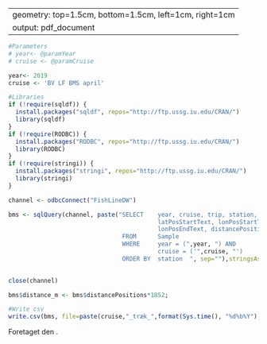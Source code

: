 
---
geometry: top=1.5cm, bottom=1.5cm, left=1cm, right=1cm
output: pdf_document
---



```r

#Parameters
# year<- @paramYear 
# cruise <- @paramCruise

year<- 2019
cruise <- 'BV LF BMS april'


```

```r


#Libraries
if (!require(sqldf)) {
  install.packages("sqldf", repos="http://ftp.ussg.iu.edu/CRAN/")
  library(sqldf)
}
if (!require(RODBC)) {
  install.packages("RODBC", repos="http://ftp.ussg.iu.edu/CRAN/")
  library(RODBC)
}
if (!require(stringi)) {
  install.packages("stringi", repos="http://ftp.ussg.iu.edu/CRAN/")
  library(stringi)
}

```

```r


channel <- odbcConnect("FishLineDW")

bms <- sqlQuery(channel, paste("SELECT    year, cruise, trip, station, gearQuality, stationName, fishingtime, 
                                          latPosStartText, lonPosStartText, latPosEndText, 
                                          lonPosEndText, distancePositions, depthAvg, courseTrack
                                FROM      Sample
                                WHERE     year = (",year, ") AND
                                          cruise = ('",cruise, "')  
                                ORDER BY  station  ", sep=""),stringsAsFactors=FALSE)
                              

close(channel)


```



```r

bms$distance_m <- bms$distancePositions*1852;

```



```r


#Write csv
write.csv(bms, file=paste(cruise,"_træk_",format(Sys.time(), "%d%b%Y"),".csv",sep=""),row.names=FALSE)


```

\section{Udtræk: `r cruise` `r year`}
Foretaget den \today.


